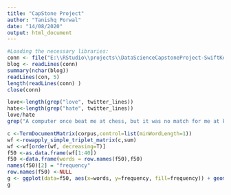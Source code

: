 ---
title: "CapStone Project"
author: "Tanishq Porwal"
date: "14/08/2020"
output: html_document
---

```{r, echo=TRUE}
#Loading the necessary libraries:
conn <- file("E:\\RStudio\\projects\\DataScienceCapstoneProject-SwiftKey\\final\\en_US\\en_US.blogs.txt")
blog <- readLines(conn)
summary(nchar(blog))
readLines(con, 5) 
length(readLines(conn) )
close(conn)

love<-length(grep("love", twitter_lines))
hate<-length(grep("hate", twitter_lines))
love/hate
grep("A computer once beat me at chess, but it was no match for me at kickboxing", twitter_lines)
```

```{r, echo=TRUE}

c <-TermDocumentMatrix(corpus,control=list(minWordLength=1))
wf <-rowapply_simple_triplet_matrix(c,sum)
wf <-wf[order(wf, decreasing=T)]
f50 <-as.data.frame(wf[1:40])
f50 <-data.frame(words = row.names(f50),f50)
names(f50)[2] = "frequency"
row.names(f50) <-NULL
g <- ggplot(data=f50, aes(x=words, y=frequency, fill=frequency)) + geom_bar(stat="identity") + theme(axis.text.x=element_text(angle=90)) + ggtitle(" Most Frequently Used 50 Words") + theme(plot.title = element_text(hjust = 0.5))
g
```